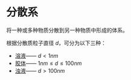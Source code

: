 # 分散系

将一种或多种物质分散到另一种物质中形成的体系。

根据分散质粒子直径 $d$，可分为以下三种：

- [溶液](/definition/solution)—— $d < 1nm$
- [胶体](/definition/colloid)—— $1nm \le d \le 100nm$
- [浊液](/definition/turbid-liquid)—— $d > 100nm$
